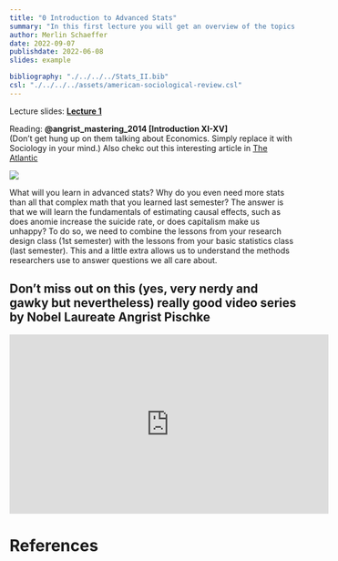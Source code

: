```yaml
---
title: "0 Introduction to Advanced Stats"
summary: "In this first lecture you will get an overview of the topics we will cover this semester, especially: how to estimate causal effects."
author: Merlin Schaeffer
date: 2022-09-07
publishdate: 2022-06-08
slides: example

bibliography: "./../../../Stats_II.bib"
csl: "./../../../assets/american-sociological-review.csl"
---
```


Lecture slides: [**Lecture 1**](/Lectures/0-Intro/0-Introduction.html)

Reading: **@angrist_mastering_2014[Introduction XI-XV]** <br> (Don't get hung up on them talking about Economics. Simply replace it with Sociology in your mind.) Also chekc out this interesting article in [The Atlantic](https://www.theatlantic.com/science/archive/2019/12/vietnam-draft-lotteries-were-scientific-experiment/602842/)

![](https://www.emirates247.com/polopoly_fs/1.454782.1452311744!/image/image.jpg)

What will you learn in advanced stats? Why do you even need more stats than all that complex math that you learned last semester? The answer is that we will learn the fundamentals of estimating causal effects, such as does anomie increase the suicide rate, or does capitalism make us unhappy? To do so, we need to combine the lessons from your research design class (1st semester) with the lessons from your basic statistics class (last semester). This and a little extra allows us to understand the methods researchers use to answer questions we all care about.

## Don't miss out on this (yes, very nerdy and gawky but nevertheless) really good video series by Nobel Laureate Angrist Pischke
<iframe width="560" height="315" src="https://www.youtube.com/embed/WwW8y5dZs80" title="YouTube video player" frameborder="0" allow="accelerometer; autoplay; clipboard-write; encrypted-media; gyroscope; picture-in-picture" allowfullscreen></iframe>

# References
